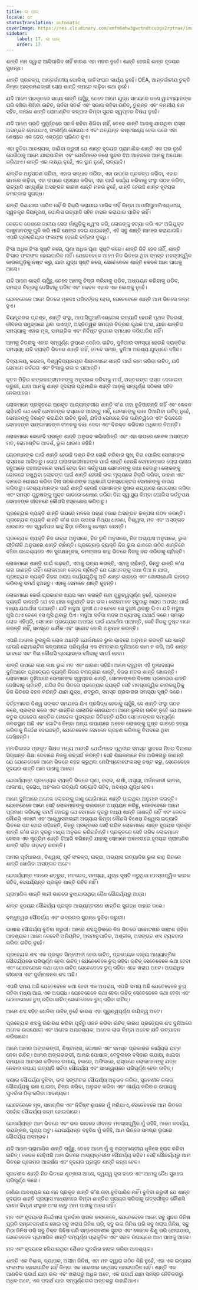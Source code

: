 ```yaml
---
title: ଲା ପାଜ୍
locale: or
statusTranslation: automatic
coverImage: https://res.cloudinary.com/xmfm6mhw3gwctndtcubgx2rptnae/image/upload/v1740337243/small_cover_educacion_fundamental_a051170f1c.webp
sidebar:
    label: 17. ଲା ପାଜ୍
    order: 17
---
```

ଶାନ୍ତି ମନ ଦ୍ୱାରା ଆସିପାରିବ ନାହିଁ କାରଣ ଏହା ମନର ନୁହେଁ। ଶାନ୍ତି ହେଉଛି ଶାନ୍ତ ହୃଦୟର ସୁଗନ୍ଧ।

ଶାନ୍ତି ପ୍ରକଳ୍ପ, ଆନ୍ତର୍ଜାତୀୟ ପୋଲିସ, ଜାତିସଂଘର କାର୍ଯ୍ୟ ନୁହେଁ। OEA, ଆନ୍ତର୍ଜାତୀୟ ଚୁକ୍ତି କିମ୍ବା ଆକ୍ରମଣକାରୀ ସେନା ଶାନ୍ତି ନାମରେ ଲଢ଼ିବା କଥା ନୁହେଁ।

ଯଦି ଆମେ ପ୍ରକୃତରେ ସତ୍ୟ ଶାନ୍ତି ଚାହୁଁଛୁ, ତେବେ ଆମେ ଯୁଦ୍ଧ ସମୟରେ ଜଣେ ୱାଚମ୍ୟାନଙ୍କ ପରି ବଞ୍ଚିବା ଶିଖିବା ଉଚିତ୍, ସର୍ବଦା ସତର୍କ ଏବଂ ସଜାଗ ରହିବା ଉଚିତ୍, ତୁରନ୍ତ ଏବଂ ନମନୀୟ ମନ ସହିତ, କାରଣ ଶାନ୍ତି ରୋମାଣ୍ଟିକ କଳ୍ପନା କିମ୍ବା ସୁନ୍ଦର ସ୍ୱପ୍ନର ବିଷୟ ନୁହେଁ।

ଯଦି ଆମେ ପ୍ରତି ମୁହୂର୍ତ୍ତରେ ସତର୍କ ରହିବା ଶିଖିବା ନାହିଁ, ତେବେ ଶାନ୍ତି ଆଡ଼କୁ ଯାଉଥିବା ରାସ୍ତା ଅସମ୍ଭବ ହୋଇଯାଏ, ସଂକୀର୍ଣ୍ଣ ହୋଇଯାଏ ଏବଂ ଅତ୍ୟନ୍ତ କଷ୍ଟସାଧ୍ୟ ହେବା ପରେ ଏହା ଶେଷରେ ଏକ ଡେଡ୍ ଏଣ୍ଡ୍‌ରେ ପରିଣତ ହୁଏ।

ଏହା ବୁଝିବା ଆବଶ୍ୟକ, ଜାଣିବା ଜରୁରୀ ଯେ ଶାନ୍ତ ହୃଦୟର ପ୍ରାମାଣିକ ଶାନ୍ତି ଏକ ଘର ନୁହେଁ ଯେଉଁଠାକୁ ଆମେ ଯାଇପାରିବା ଏବଂ ଯେଉଁଠାରେ ଜଣେ ସୁନ୍ଦର ଝିଅ ଆନନ୍ଦରେ ଆମକୁ ଅପେକ୍ଷା କରିଥାଏ। ଶାନ୍ତି ଏକ ଲକ୍ଷ୍ୟ ନୁହେଁ, ଏକ ସ୍ଥାନ ନୁହେଁ, ଇତ୍ୟାଦି।

ଶାନ୍ତିର ଅନୁସରଣ କରିବା, ଏହାର ସନ୍ଧାନ କରିବା, ଏହା ଉପରେ ପ୍ରକଳ୍ପ କରିବା, ଏହାର ନାମରେ ଲଢ଼ିବା, ଏହା ଉପରେ ପ୍ରଚାର କରିବା, ଏହା ପାଇଁ କାର୍ଯ୍ୟ କରିବାକୁ ସଂସ୍ଥା ଗଠନ କରିବା, ଇତ୍ୟାଦି ସମ୍ପୂର୍ଣ୍ଣ ଅସଙ୍ଗତ କାରଣ ଶାନ୍ତି ମନର ନୁହେଁ, ଶାନ୍ତି ହେଉଛି ଶାନ୍ତ ହୃଦୟର ଚମତ୍କାର ସୁଗନ୍ଧ।

ଶାନ୍ତି କିଣାଯାଇ ପାରିବ ନାହିଁ କି ବିକ୍ରି କରାଯାଇ ପାରିବ ନାହିଁ କିମ୍ବା ଆପାସିଗୁଆମିଏଣ୍ଟୋସ, ସ୍ୱତନ୍ତ୍ର ନିୟନ୍ତ୍ରଣ, ପୋଲିସ ଇତ୍ୟାଦି ସହିତ ହାସଲ କରାଯାଇ ପାରିବ ନାହିଁ।

କେତେକ ଦେଶରେ ଜାତୀୟ ସେନା ଗାଁଗୁଡ଼ିକୁ ଧ୍ୱଂସ କରି, ଲୋକଙ୍କୁ ହତ୍ୟା କରି ଏବଂ ଅଭିଯୁକ୍ତ ଡାକୁମାନଙ୍କୁ ଗୁଳି କରି ମାରି କ୍ଷେତ୍ର ଦେଇ ଯାଉଛନ୍ତି, ଏହି ସବୁ ଶାନ୍ତି ନାମରେ କରାଯାଉଛି। ଏପରି ପ୍ରକ୍ରିୟାର ଫଳାଫଳ ହେଉଛି ବର୍ବରତା ବୃଦ୍ଧି।

ହିଂସା ଅଧିକ ହିଂସା ସୃଷ୍ଟି କରେ, ଘୃଣା ଅଧିକ ଘୃଣା ସୃଷ୍ଟି କରେ। ଶାନ୍ତି ଜିତି ହେବ ନାହିଁ, ଶାନ୍ତି ହିଂସାର ଫଳାଫଳ ହୋଇପାରିବ ନାହିଁ। ଯେତେବେଳେ ଆମେ ନିଜ ଭିତରେ ଥିବା ସମସ୍ତ ମନସ୍ତାତ୍ତ୍ୱିକ କାରକଗୁଡ଼ିକୁ ନଷ୍ଟ କରୁ, ଯାହା ଯୁଦ୍ଧ ସୃଷ୍ଟି କରେ, ସେତେବେଳେ ଶାନ୍ତି କେବଳ ଆମ ପାଖକୁ ଆସେ।

ଯଦି ଆମେ ଶାନ୍ତି ଚାହୁଁଛୁ, ତେବେ ଆମକୁ ଚିନ୍ତା କରିବାକୁ ପଡିବ, ଅଧ୍ୟୟନ କରିବାକୁ ପଡିବ, ସମଗ୍ର ଚିତ୍ରକୁ ଦେଖିବାକୁ ପଡିବ ଏବଂ କେବଳ ଏହାର ଏକ କୋଣକୁ ନୁହେଁ।

ଯେତେବେଳେ ଆମେ ଭିତରେ ମୂଳତଃ ପରିବର୍ତ୍ତନ ହେଉ, ସେତେବେଳେ ଶାନ୍ତି ଆମ ଭିତରେ ଜନ୍ମ ହୁଏ।

ନିୟନ୍ତ୍ରଣର ପ୍ରଶ୍ନ, ଶାନ୍ତି ସଂସ୍ଥା, ଆପାସିଗୁଆମିଏଣ୍ଟୋସ ଇତ୍ୟାଦି ହେଉଛି ପୃଥକ ବିବରଣୀ, ଜୀବନର ସମୁଦ୍ରରେ ଥିବା ପଏଣ୍ଟ, ଅସ୍ତିତ୍ୱର ସମଗ୍ର ଚିତ୍ରର ପୃଥକ ଅଂଶ, ଯାହା ଶାନ୍ତିର ସମସ୍ୟାକୁ ଏହାର ମୂଳ, ସାମଗ୍ରିକ ଏବଂ ନିର୍ଦ୍ଦିଷ୍ଟ ରୂପରେ ସମାଧାନ କରିପାରିବ ନାହିଁ।

ଆମକୁ ଚିତ୍ରକୁ ଏହାର ସମ୍ପୂର୍ଣ୍ଣ ରୂପରେ ଦେଖିବା ଉଚିତ୍, ଦୁନିଆର ସମସ୍ୟା ହେଉଛି ବ୍ୟକ୍ତିର ସମସ୍ୟା; ଯଦି ବ୍ୟକ୍ତି ଭିତରେ ଶାନ୍ତି ନାହିଁ, ତେବେ ସମାଜ, ଦୁନିଆ ଅବଶ୍ୟ ଯୁଦ୍ଧରେ ବଞ୍ଚିବ।

ବିଦ୍ୟାଳୟ, କଲେଜ, ବିଶ୍ୱବିଦ୍ୟାଳୟର ଶିକ୍ଷକମାନେ ଶାନ୍ତି ପାଇଁ କାମ କରିବା ଉଚିତ୍, ଯଦି ସେମାନେ ବର୍ବରତା ଏବଂ ହିଂସାକୁ ଭଲ ନ ପାଆନ୍ତି।

ନୂତନ ପିଢ଼ିର ଛାତ୍ରଛାତ୍ରୀମାନଙ୍କୁ ଅନୁସରଣ କରିବାକୁ ମାର୍ଗ, ଅନ୍ତରଙ୍ଗ ରାସ୍ତା ଦେଖାଇବା ଜରୁରୀ, ଯାହା ଆମକୁ ଶାନ୍ତ ହୃଦୟର ପ୍ରାମାଣିକ ଶାନ୍ତି ଆଡ଼କୁ ସମ୍ପୂର୍ଣ୍ଣ ସଠିକତା ସହିତ ନେଇପାରେ।

ଲୋକମାନେ ପ୍ରକୃତରେ ପ୍ରକୃତ ଆଭ୍ୟନ୍ତରୀଣ ଶାନ୍ତି କ'ଣ ତାହା ବୁଝିପାରନ୍ତି ନାହିଁ ଏବଂ କେବଳ ଚାହାଁନ୍ତି ଯେ କେହି ସେମାନଙ୍କ ରାସ୍ତାରେ ଆସନ୍ତୁ ନାହିଁ, ସେମାନଙ୍କୁ ବାଧା ଦିଆଯିବା ଉଚିତ୍ ନୁହେଁ, ସେମାନଙ୍କୁ ବିରକ୍ତ କରାଯିବା ଉଚିତ୍ ନୁହେଁ, ଯଦିଓ ସେମାନେ ନିଜ ଦାୟିତ୍ୱରେ ଏବଂ ବିପଦରେ ସେମାନଙ୍କ ସାଙ୍ଗମାନଙ୍କ ଜୀବନକୁ ବାଧା ଦେବା ଏବଂ ବିରକ୍ତ କରିବାର ଅଧିକାର ନିଅନ୍ତି।

ଲୋକମାନେ କେବେବି ପ୍ରକୃତ ଶାନ୍ତି ଅନୁଭବ କରିନାହାଁନ୍ତି ଏବଂ ଏହା ଉପରେ କେବଳ ଅସଙ୍ଗତ ମତ, ରୋମାଣ୍ଟିକ ଆଦର୍ଶ, ଭୁଲ ଧାରଣା ରହିଛି।

ଚୋରମାନଙ୍କ ପାଇଁ ଶାନ୍ତି ହେଉଛି ଦଣ୍ଡ ବିନା ଚୋରି କରିବାର ସୁଖ, ବିନା ପୋଲିସ ସେମାନଙ୍କ ରାସ୍ତାରେ ଆସିବାରୁ। ଚୋରା ଚାଲାଣକାରୀମାନଙ୍କ ପାଇଁ ଶାନ୍ତି ହେଉଛି ସେମାନଙ୍କର ଚୋରା ଚାଲାଣ ସବୁଆଡ଼େ ପହଞ୍ଚାଇବାରେ ସମର୍ଥ ହେବା ବିନା କର୍ତ୍ତୃପକ୍ଷ ସେମାନଙ୍କୁ ବାଧା ଦେବାରୁ। ଲୋକଙ୍କୁ ଭୋକରେ ରଖୁଥିବା ଲୋକଙ୍କ ପାଇଁ ଶାନ୍ତି ହେଉଛି ଭଲ ମୂଲ୍ୟରେ ବିକ୍ରି କରିବା, ଡାହାଣ ଏବଂ ବାମରେ ଶୋଷଣ କରିବା ବିନା ସରକାରଙ୍କ ଅଧିକାରୀ ଇନସ୍ପେକ୍ଟର ସେମାନଙ୍କୁ ବାରଣ କରିବାରୁ। ବେଶ୍ୟାମାନଙ୍କ ପାଇଁ ଶାନ୍ତି ହେଉଛି ସେମାନଙ୍କ ସୁଖର ଶଯ୍ୟାରେ ଉପଭୋଗ କରିବା ଏବଂ ସମସ୍ତ ପୁରୁଷଙ୍କୁ ମୁକ୍ତ ଭାବରେ ଶୋଷଣ କରିବା ବିନା ସ୍ୱାସ୍ଥ୍ୟ କିମ୍ବା ପୋଲିସ କର୍ତ୍ତୃପକ୍ଷ ସେମାନଙ୍କ ଜୀବନରେ କୌଣସି ହସ୍ତକ୍ଷେପ କରିବାରୁ।

ପ୍ରତ୍ୟେକ ବ୍ୟକ୍ତି ଶାନ୍ତି ଉପରେ ମନରେ ପଚାଶ ହଜାର ଅସଙ୍ଗତ କଳ୍ପନା ଗଠନ କରନ୍ତି। ପ୍ରତ୍ୟେକ ବ୍ୟକ୍ତି ଶାନ୍ତି କ'ଣ ତାହା ଉପରେ ମିଥ୍ୟା ଧାରଣା, ବିଶ୍ୱାସ, ମତ ଏବଂ ଅସଙ୍ଗତ ଧାରଣାର ଏକ ସ୍ୱାର୍ଥପର କାନ୍ଥ ଛିଡ଼ା କରିବାକୁ ଚେଷ୍ଟା କରନ୍ତି।

ପ୍ରତ୍ୟେକ ବ୍ୟକ୍ତି ନିଜ ଇଚ୍ଛା ଅନୁସାରେ, ନିଜ ରୁଚି ଅନୁସାରେ, ନିଜ ଅଭ୍ୟାସ ଅନୁସାରେ, ଭୁଲ ରୀତିନୀତି ଅନୁସାରେ ଶାନ୍ତି ଚାହାଁନ୍ତି। ପ୍ରତ୍ୟେକ ବ୍ୟକ୍ତି ନିଜ ଭୁଲ ଭାବରେ ଗଠିତ ଶାନ୍ତିରେ ବଞ୍ଚିବା ଉଦ୍ଦେଶ୍ୟରେ ଏକ ସୁରକ୍ଷାମୂଳକ, ଚମତ୍କାର କାନ୍ଥ ଭିତରେ ନିଜକୁ ବନ୍ଦ କରିବାକୁ ଚାହାଁନ୍ତି।

ଲୋକମାନେ ଶାନ୍ତି ପାଇଁ ଲଢ଼ନ୍ତି, ଏହାକୁ ଇଚ୍ଛା କରନ୍ତି, ଏହାକୁ ଚାହାଁନ୍ତି, କିନ୍ତୁ ଶାନ୍ତି କ'ଣ ତାହା ଜାଣନ୍ତି ନାହିଁ। ଲୋକମାନେ କେବଳ ଚାହାଁନ୍ତି ଯେ ସେମାନଙ୍କୁ ବାଧା ଦିଆ ନ ଯାଉ, ପ୍ରତ୍ୟେକ ବ୍ୟକ୍ତି ନିଜର ଖରାପ କାର୍ଯ୍ୟଗୁଡ଼ିକୁ ଅତି ଶାନ୍ତ ଭାବରେ ଏବଂ ଖୋଲାଖୋଲି ଭାବରେ କରିବାକୁ ସମର୍ଥ ହୁଅନ୍ତୁ। ଏହାକୁ ସେମାନେ ଶାନ୍ତି କୁହନ୍ତି।

ଲୋକମାନେ କେଉଁ ପ୍ରକାରର ଖରାପ କାମ କରନ୍ତି ତାହା ଗୁରୁତ୍ୱପୂର୍ଣ୍ଣ ନୁହେଁ, ପ୍ରତ୍ୟେକ ବ୍ୟକ୍ତି ଭାବନ୍ତି ଯେ ସେ ଯାହା କରୁଛନ୍ତି ତାହା ଭଲ। ଲୋକମାନେ ସବୁଠାରୁ ଖରାପ ଅପରାଧ ପାଇଁ ମଧ୍ୟ ଯଥାର୍ଥତା ପାଆନ୍ତି। ଯଦି ମଦୁଆ ଦୁଃଖୀ ଥାଏ ତେବେ ସେ ଦୁଃଖୀ ଥିବାରୁ ପିଏ। ଯଦି ମଦୁଆ ଖୁସି ଥାଏ ତେବେ ସେ ଖୁସି ଥିବାରୁ ପିଏ। ମଦୁଆ ସର୍ବଦା ମଦର ଅଭ୍ୟାସକୁ ଯଥାର୍ଥ କରେ। ସମସ୍ତ ଲୋକ ଏହିପରି, ସେମାନେ ପ୍ରତ୍ୟେକ ଅପରାଧ ପାଇଁ ଯଥାର୍ଥତା ପାଆନ୍ତି, କେହି ନିଜକୁ ଦୁଷ୍ଟ ମନେ କରନ୍ତି ନାହିଁ, ସମସ୍ତେ ଧାର୍ମିକ ଏବଂ ସଚ୍ଚୋଟ ବୋଲି ଅନୁମାନ କରନ୍ତି।

ଏପରି ଅନେକ ବୁଲାବୁଲି ଲୋକ ଅଛନ୍ତି ଯେଉଁମାନେ ଭୁଲ ଭାବରେ ଅନୁମାନ କରନ୍ତି ଯେ ଶାନ୍ତି ହେଉଛି ରୋମାଣ୍ଟିକ କଳ୍ପନାରେ ପରିପୂର୍ଣ୍ଣ ଏକ ଚମତ୍କାର ଦୁନିଆରେ କାମ ନ କରି, ଅତି ଶାନ୍ତ ଭାବରେ ଏବଂ ବିନା କୌଣସି ପ୍ରୟାସରେ ବଞ୍ଚିବାକୁ ସମର୍ଥ ହେବା।

ଶାନ୍ତି ଉପରେ ଲକ୍ଷ ଲକ୍ଷ ଭୁଲ ମତ ଏବଂ ଧାରଣା ରହିଛି। ଆମେ ବଞ୍ଚୁଥିବା ଏହି ଦୁଃଖଦାୟକ ଦୁନିଆରେ: ପ୍ରତ୍ୟେକ ବ୍ୟକ୍ତି ନିଜର ଚମତ୍କାର ଶାନ୍ତି, ନିଜର ମତର ଶାନ୍ତି ଖୋଜନ୍ତି। ଲୋକମାନେ ଦୁନିଆରେ ସେମାନଙ୍କ ସ୍ୱପ୍ନର ଶାନ୍ତି, ସେମାନଙ୍କର ବିଶେଷ ପ୍ରକାରର ଶାନ୍ତି ଦେଖିବାକୁ ଚାହାଁନ୍ତି, ଯଦିଓ ନିଜ ଭିତରେ ପ୍ରତ୍ୟେକ ବ୍ୟକ୍ତି ସେହି ମନସ୍ତାତ୍ତ୍ୱିକ କାରକଗୁଡ଼ିକୁ ନିଜ ଭିତରେ ବହନ କରନ୍ତି ଯାହା ଯୁଦ୍ଧ, ଶତ୍ରୁତା, ସମସ୍ତ ପ୍ରକାରର ସମସ୍ୟା ସୃଷ୍ଟି କରେ।

ବର୍ତ୍ତମାନର ବିଶ୍ୱ ସଙ୍କଟ ସମୟରେ ଯିଏ ପ୍ରସିଦ୍ଧ ହେବାକୁ ଚାହୁଁଛି, ସେ ଶାନ୍ତି ସଂସ୍ଥା ଗଠନ କରେ, ପ୍ରଚାର କରେ ଏବଂ ଶାନ୍ତିର ପାଲାଡିନ ହୋଇଯାଏ। ଆମେ ଭୁଲିବା ଉଚିତ୍ ନୁହେଁ ଯେ ଅନେକ ଚତୁର ରାଜନେତା ଶାନ୍ତିର ନୋବେଲ ପୁରସ୍କାର ଜିତିଛନ୍ତି ଯଦିଓ ସେମାନଙ୍କର ସମ୍ପୂର୍ଣ୍ଣ କବରସ୍ଥାନ ଅଛି ଏବଂ ଗୋଟିଏ କିମ୍ବା ଅନ୍ୟ ଉପାୟରେ ଅନେକ ଲୋକଙ୍କୁ ଗୁପ୍ତ ଭାବରେ ହତ୍ୟା କରିବାକୁ ନିର୍ଦ୍ଦେଶ ଦେଇଛନ୍ତି, ଯେତେବେଳେ ସେମାନେ ଗ୍ରହଣ କରିବାକୁ ବିପଦରେ ଥିବା ଦେଖିଛନ୍ତି।

ମାନବିକତାର ପ୍ରକୃତ ଶିକ୍ଷକ ମଧ୍ୟ ଅଛନ୍ତି ଯେଉଁମାନେ ପୃଥିବୀର ସମସ୍ତ ସ୍ଥାନରେ ନିଜର ବିନାଶର ସିଦ୍ଧାନ୍ତ ଶିକ୍ଷା ଦେବାରେ ନିଜକୁ ଉତ୍ସର୍ଗ କରନ୍ତି। ସେହି ଶିକ୍ଷକମାନେ ନିଜ ଅଭିଜ୍ଞତାରୁ ଜାଣନ୍ତି ଯେ ଯେତେବେଳେ ଆମେ ଭିତରେ ବହନ କରୁଥିବା ମେଫିଷ୍ଟୋଫେଲସକୁ ନଷ୍ଟ କରୁ, ସେତେବେଳେ ହୃଦୟର ଶାନ୍ତି ଆମ ପାଖକୁ ଆସେ।

ଯେପର୍ଯ୍ୟନ୍ତ ପ୍ରତ୍ୟେକ ବ୍ୟକ୍ତି ଭିତରେ ଘୃଣା, ଲୋଭ, ଈର୍ଷା, ଅସୂୟା, ଅର୍ଜନକାରୀ ଭାବନା, ଆକାଂକ୍ଷା, କ୍ରୋଧ, ଅହଂକାର ଇତ୍ୟାଦି ଇତ୍ୟାଦି ରହିବ, ଅବଶ୍ୟ ଯୁଦ୍ଧ ହେବ।

ଆମେ ଦୁନିଆରେ ଅନେକ ଲୋକଙ୍କୁ ଜାଣୁ ଯେଉଁମାନେ ଶାନ୍ତି ପାଇଥିବା ଅନୁମାନ କରନ୍ତି। ଯେତେବେଳେ ଆମେ ସେହି ଲୋକମାନଙ୍କୁ ଭଲଭାବେ ଅଧ୍ୟୟନ କରିଛୁ, ସେତେବେଳେ ଆମେ ପ୍ରମାଣ କରିବାକୁ ସମର୍ଥ ହୋଇଛୁ ଯେ ସେମାନେ ଦୂରରୁ ମଧ୍ୟ ଶାନ୍ତି ଜାଣନ୍ତି ନାହିଁ ଏବଂ କେବଳ କୌଣସି ଏକାକୀ ଏବଂ ଆଶ୍ୱାସନାକାରୀ ଅଭ୍ୟାସ କିମ୍ବା କୌଣସି ବିଶେଷ ବିଶ୍ୱାସ ଇତ୍ୟାଦି ଭିତରେ ବନ୍ଦ ହୋଇ ରହିଛନ୍ତି, କିନ୍ତୁ ପ୍ରକୃତରେ ସେହି ଗରିବ ଲୋକମାନେ ଶାନ୍ତ ହୃଦୟର ପ୍ରକୃତ ଶାନ୍ତି କ'ଣ ତାହା ଦୂରରୁ ମଧ୍ୟ ଅନୁଭବ କରିନାହାଁନ୍ତି। ପ୍ରକୃତରେ ସେହି ଗରିବ ଲୋକମାନେ କେବଳ ଏକ କୃତ୍ରିମ ଶାନ୍ତି ତିଆରି କରିଛନ୍ତି ଯାହାକୁ ସେମାନେ ଅଜ୍ଞାନତାରେ ହୃଦୟର ପ୍ରାମାଣିକ ଶାନ୍ତି ସହିତ ଗଡ଼ବଡ଼ କରନ୍ତି।

ଆମର ପୂର୍ବଧାରଣା, ବିଶ୍ୱାସ, ପୂର୍ବ ସଂକଳ୍ପ, ଇଚ୍ଛା, ଅଭ୍ୟାସ ଇତ୍ୟାଦିର ଭୁଲ କାନ୍ଥ ଭିତରେ ଶାନ୍ତି ଖୋଜିବା ଅସଙ୍ଗତ ଅଟେ।

ଯେପର୍ଯ୍ୟନ୍ତ ମନରେ ଶତ୍ରୁତା, ମତଭେଦ, ସମସ୍ୟା, ଯୁଦ୍ଧ ସୃଷ୍ଟି କରୁଥିବା ମନସ୍ତାତ୍ତ୍ୱିକ କାରକ ରହିବ, ସେପର୍ଯ୍ୟନ୍ତ ପ୍ରକୃତ ଶାନ୍ତି ରହିବ ନାହିଁ।

ପ୍ରାମାଣିକ ଶାନ୍ତି ଜ୍ଞାନୀ ଭାବରେ ବୁଝାଯାଇଥିବା ବୈଧ ସୌନ୍ଦର୍ଯ୍ୟରୁ ଆସେ।

ଶାନ୍ତ ହୃଦୟର ସୌନ୍ଦର୍ଯ୍ୟ ପ୍ରକୃତ ଆଭ୍ୟନ୍ତରୀଣ ଶାନ୍ତିର ସୁଗନ୍ଧ ବାହାର କରେ।

ବନ୍ଧୁତ୍ୱର ସୌନ୍ଦର୍ଯ୍ୟ ଏବଂ ଭଦ୍ରତାର ସୁଗନ୍ଧ ବୁଝିବା ଜରୁରୀ।

ଭାଷାର ସୌନ୍ଦର୍ଯ୍ୟ ବୁଝିବା ଜରୁରୀ। ଆମର ଶବ୍ଦଗୁଡ଼ିକରେ ନିଜ ଭିତରେ ସଚ୍ଚୋଟତାର ସାରାଂଶ ରହିବା ଆବଶ୍ୟକ। ଆମେ କେବେବି ଅନିୟମିତ, ଅସମାନୁପାତିକ, ଅଶ୍ଳୀଳ, ଅସଙ୍ଗତ ଶବ୍ଦ ବ୍ୟବହାର କରିବା ଉଚିତ୍ ନୁହେଁ।

ପ୍ରତ୍ୟେକ ଶବ୍ଦ ଏକ ପ୍ରକୃତ ସିମ୍ଫୋନୀ ହେବା ଉଚିତ୍, ପ୍ରତ୍ୟେକ ବାକ୍ୟ ଆଧ୍ୟାତ୍ମିକ ସୌନ୍ଦର୍ଯ୍ୟରେ ପରିପୂର୍ଣ୍ଣ ହେବା ଉଚିତ୍। ଯେତେବେଳେ ଚୁପ୍ ରହିବା ଉଚିତ୍ ସେତେବେଳେ କଥା ହେବା ଏବଂ ଯେତେବେଳେ କଥା ହେବା ଉଚିତ୍ ସେତେବେଳେ ଚୁପ୍ ରହିବା ଏତେ ଖରାପ ଅଟେ। ଅପରାଧିକ ନୀରବତା ଏବଂ ଦୁର୍ନାମଜନକ ଶବ୍ଦ ଅଛି।

ଏପରି ସମୟ ଅଛି ଯେତେବେଳେ କଥା ହେବା ଏକ ଅପରାଧ, ଏପରି ସମୟ ଅଛି ଯେତେବେଳେ ଚୁପ୍ ରହିବା ମଧ୍ୟ ଆଉ ଏକ ଅପରାଧ। ଯେତେବେଳେ କଥା ହେବା ଉଚିତ୍ ସେତେବେଳେ କଥା ହେବା ଏବଂ ଯେତେବେଳେ ଚୁପ୍ ରହିବା ଉଚିତ୍ ସେତେବେଳେ ଚୁପ୍ ରହିବା ଉଚିତ୍।

ଆମେ ଶବ୍ଦ ସହିତ ଖେଳିବା ଉଚିତ୍ ନୁହେଁ କାରଣ ଏହା ଗୁରୁତ୍ୱପୂର୍ଣ୍ଣ ଦାୟିତ୍ୱ ଅଟେ।

ପ୍ରତ୍ୟେକ ଶବ୍ଦକୁ ଉଚ୍ଚାରଣ କରିବା ପୂର୍ବରୁ ଓଜନ କରିବା ଉଚିତ୍ କାରଣ ପ୍ରତ୍ୟେକ ଶବ୍ଦ ଦୁନିଆରେ ଅନେକ ଉପଯୋଗୀ ଏବଂ ଅନେକ ଅନାବଶ୍ୟକ, ଅନେକ ଲାଭ କିମ୍ବା ଅନେକ କ୍ଷତି ଉତ୍ପାଦନ କରିପାରେ।

ଆମେ ଆମର ଅଙ୍ଗଭଙ୍ଗୀ, ଶିଷ୍ଟାଚାର, ପୋଷାକ ଏବଂ ସମସ୍ତ ପ୍ରକାରର କାର୍ଯ୍ୟର ଯତ୍ନ ନେବା ଉଚିତ୍। ଆମର ଅଙ୍ଗଭଙ୍ଗୀ, ଆମର ପୋଷାକ, ଟେବୁଲରେ ବସିବାର ଉପାୟ, ଖାଇବା ସମୟରେ ଆଚରଣ କରିବାର ଉପାୟ, ହଲରେ, ଅଫିସରେ, ରାସ୍ତାରେ ଲୋକମାନଙ୍କୁ ଯତ୍ନ ନେବାର ଉପାୟ ଇତ୍ୟାଦି ସର୍ବଦା ସୌନ୍ଦର୍ଯ୍ୟ ଏବଂ ସମନ୍ୱୟରେ ପରିପୂର୍ଣ୍ଣ ହେବା ଉଚିତ୍।

ଦୟାର ସୌନ୍ଦର୍ଯ୍ୟ ବୁଝିବା, ଭଲ ସଙ୍ଗୀତର ସୌନ୍ଦର୍ଯ୍ୟ ଅନୁଭବ କରିବା, ସୃଜନଶୀଳ କଳାର ସୌନ୍ଦର୍ଯ୍ୟକୁ ଭଲ ପାଇବା, ଚିନ୍ତା କରିବା, ଅନୁଭବ କରିବା ଏବଂ କାର୍ଯ୍ୟ କରିବାର ଉପାୟକୁ ପୁନର୍ବାର ଠିକ୍ କରିବା ଆବଶ୍ୟକ।

ଯେତେବେଳେ ମୂଳ, ସାମଗ୍ରିକ ଏବଂ ନିର୍ଦ୍ଦିଷ୍ଟ ରୂପରେ ମୁଁ ମରିଯାଏ, ସେତେବେଳେ ଆମ ଭିତରେ ସର୍ବୋଚ୍ଚ ସୌନ୍ଦର୍ଯ୍ୟ ଜନ୍ମ ହୋଇପାରେ।

ଯେପର୍ଯ୍ୟନ୍ତ ଆମ ଭିତରେ ଏବଂ ଭଲ ଭାବରେ ଜୀବନ୍ତ ମନସ୍ତାତ୍ତ୍ୱିକ ମୁଁ ରହିଛି, ଆମେ କଦର୍ଯ୍ୟ, ଭୟଙ୍କର, ଘୃଣ୍ୟ ଅଟୁ। ଯେପର୍ଯ୍ୟନ୍ତ ବହୁବିଧ ମୁଁ ରହିଛି, ଆମ ଭିତରେ ସମଗ୍ର ରୂପରେ ସୌନ୍ଦର୍ଯ୍ୟ ଅସମ୍ଭବ।

ଯଦି ଆମେ ପ୍ରାମାଣିକ ଶାନ୍ତି ଚାହୁଁଛୁ, ତେବେ ଆମେ ମୁଁ କୁ ବ୍ରହ୍ମାଣ୍ଡୀୟ ଧୂଳିରେ ହ୍ରାସ କରିବା ଉଚିତ୍। କେବଳ ସେହିପରି ଆମ ଭିତରେ ଆଭ୍ୟନ୍ତରୀଣ ସୌନ୍ଦର୍ଯ୍ୟ ରହିବ। ସେହି ସୌନ୍ଦର୍ଯ୍ୟରୁ ଆମ ଭିତରେ ପ୍ରେମର ଆକର୍ଷଣ ଏବଂ ହୃଦୟର ପ୍ରକୃତ ଶାନ୍ତି ଜନ୍ମ ହେବ।

ସୃଜନଶୀଳ ଶାନ୍ତି ନିଜ ଭିତରେ ଶୃଙ୍ଖଳା ଆଣେ, ଦ୍ୱନ୍ଦ୍ୱ ଦୂର କରେ ଏବଂ ଆମକୁ ବୈଧ ସୁଖରେ ପରିପୂର୍ଣ୍ଣ କରେ।

ଜାଣିବା ଆବଶ୍ୟକ ଯେ ମନ ପ୍ରକୃତ ଶାନ୍ତି କ'ଣ ତାହା ବୁଝିପାରିବ ନାହିଁ। ବୁଝିବା ଜରୁରୀ ଯେ ଶାନ୍ତ ହୃଦୟର ଶାନ୍ତି ପ୍ରୟାସ ମାଧ୍ୟମରେ କିମ୍ବା ଶାନ୍ତିର ପ୍ରଚାର କରିବାକୁ ଉତ୍ସର୍ଗୀକୃତ କୌଣସି ସମାଜ କିମ୍ବା ସଂସ୍ଥାର ଅଂଶ ହେତୁ ଆମ ପାଖକୁ ଆସେ ନାହିଁ।

ମନ ଏବଂ ହୃଦୟରେ ନିର୍ଦ୍ଦୋଷତା ପୁନର୍ବାର ହାସଲ କଲାବେଳେ, ଯେତେବେଳେ ଆମେ ସବୁ ସୁନ୍ଦର ଜିନିଷ ପ୍ରତି ସମ୍ବେଦନଶୀଳ ହୋଇ ସବୁ ଖରାପ ଜିନିଷ ପରି, ସବୁ ଭଲ ଜିନିଷ ପରି ସବୁ ଖରାପ ଜିନିଷ, ସବୁ ମିଠା ଜିନିଷ ପରି ସବୁ ତିକ୍ତ ଜିନିଷ ପରି ସମ୍ବେଦନଶୀଳ ସୁନ୍ଦର ଏବଂ କୋମଳ ଶିଶୁ ପରି ହୋଇଯାଉ, ସେତେବେଳେ ପ୍ରାମାଣିକ ଶାନ୍ତି ସମ୍ପୂର୍ଣ୍ଣ ପ୍ରାକୃତିକ ଏବଂ ସରଳ ଉପାୟରେ ଆମ ପାଖକୁ ଆସେ।

ମନ ଏବଂ ହୃଦୟରେ ହଜିଯାଇଥିବା ଶୈଶବ ପୁନର୍ବାର ହାସଲ କରିବା ଆବଶ୍ୟକ।

ଶାନ୍ତି ଏକ ବିଶାଳ, ବ୍ୟାପକ, ଅସୀମ ଜିନିଷ, ଏହା ମନ ଦ୍ୱାରା ଗଠିତ କିଛି ନୁହେଁ, ଏହା ଏକ ଇଚ୍ଛାର ଫଳାଫଳ ହୋଇପାରିବ ନାହିଁ କିମ୍ବା ଏକ ଧାରଣାର ଉତ୍ପାଦ ହୋଇପାରିବ ନାହିଁ। ଶାନ୍ତି ଏକ ଆଣବିକ ପଦାର୍ଥ ଯାହା ଭଲ ଏବଂ ଖରାପରୁ ଅଧିକ ଅଟେ, ଏକ ପଦାର୍ଥ ଯାହା ସମସ୍ତ ନୈତିକତାରୁ ଅଧିକ ଅଟେ, ଏକ ପଦାର୍ଥ ଯାହା ସମ୍ପୂର୍ଣ୍ଣତାର ଅନ୍ତରରୁ ବାହାରିଥାଏ।

